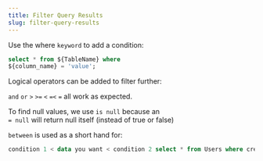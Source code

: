 ```yaml
---
title: Filter Query Results
slug: filter-query-results
---
```


Use the where `keyword` to add a condition:

```sql
select * from ${TableName} where 
${column_name} = 'value';
```

Logical operators can be added to filter further:

`and` `or` `>` `>=` `<` `=<` `=`  all work as expected.

To find null values, we use `is null` because an <br/> `= null` will return null itself (instead of true or false)

`between` is used as a short hand for:

```sql
condition 1 < data you want < condition 2 select * from Users where create_date between '2018-05-01' and '2018-09-24';
```